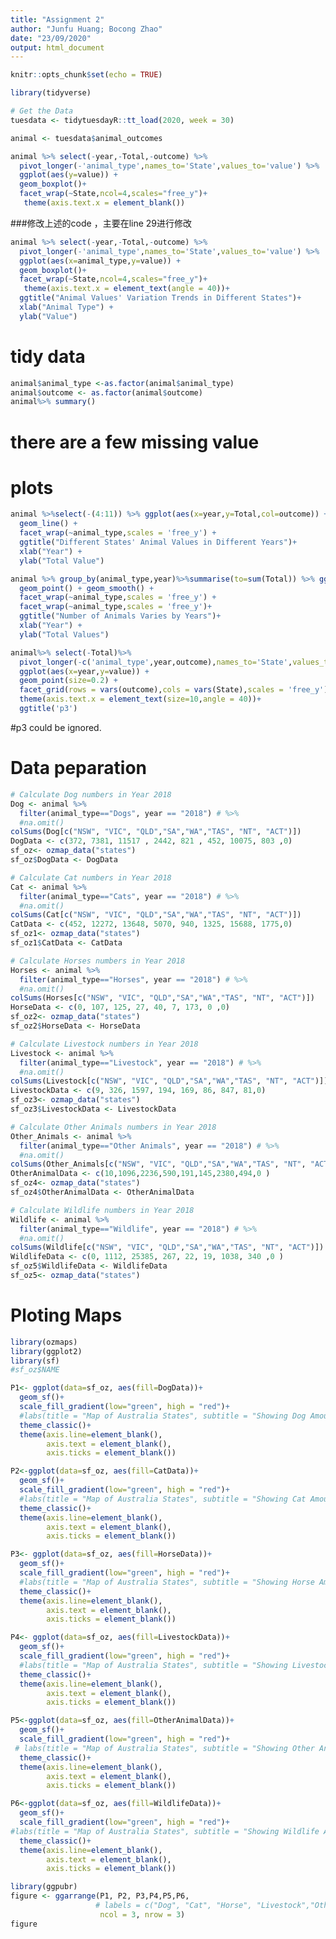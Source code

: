 ---
title: "Assignment 2"
author: "Junfu Huang; Bocong Zhao"
date: "23/09/2020"
output: html_document
---

```{r setup, include=FALSE}
knitr::opts_chunk$set(echo = TRUE)
```

```{r}
library(tidyverse)
```

```{r}
# Get the Data
tuesdata <- tidytuesdayR::tt_load(2020, week = 30)

animal <- tuesdata$animal_outcomes
```

```{r}
animal %>% select(-year,-Total,-outcome) %>%
  pivot_longer(-'animal_type',names_to='State',values_to='value') %>%
  ggplot(aes(y=value)) +
  geom_boxplot()+
  facet_wrap(~State,ncol=4,scales="free_y")+
   theme(axis.text.x = element_blank())
```

###修改上述的code ，主要在line 29进行修改

```{r}
animal %>% select(-year,-Total,-outcome) %>%
  pivot_longer(-'animal_type',names_to='State',values_to='value') %>%
  ggplot(aes(x=animal_type,y=value)) +
  geom_boxplot()+
  facet_wrap(~State,ncol=4,scales="free_y")+
   theme(axis.text.x = element_text(angle = 40))+
  ggtitle("Animal Values' Variation Trends in Different States")+
  xlab("Animal Type") +
  ylab("Value") 
  ```
   
   
# tidy data
```{r}
animal$animal_type <-as.factor(animal$animal_type)
animal$outcome <- as.factor(animal$outcome)
animal%>% summary()
```
# there are a few missing value

# plots
```{r}
animal %>%select(-(4:11)) %>% ggplot(aes(x=year,y=Total,col=outcome)) +
  geom_line() +
  facet_wrap(~animal_type,scales = 'free_y') +
  ggtitle("Different States' Animal Values in Different Years")+
  xlab("Year") +
  ylab("Total Value") 
```
```{r}
animal %>% group_by(animal_type,year)%>%summarise(to=sum(Total)) %>% ggplot(aes(x=year,y=to)) +
  geom_point() + geom_smooth() +
  facet_wrap(~animal_type,scales = 'free_y') +
  facet_wrap(~animal_type,scales = 'free_y')+
  ggtitle("Number of Animals Varies by Years")+
  xlab("Year") +
  ylab("Total Values") 
```
```{r}
animal%>% select(-Total)%>%
  pivot_longer(-c('animal_type',year,outcome),names_to='State',values_to='value')  %>% 
  ggplot(aes(x=year,y=value)) +
  geom_point(size=0.2) + 
  facet_grid(rows = vars(outcome),cols = vars(State),scales = 'free_y') +
  theme(axis.text.x = element_text(size=10,angle = 40))+
  ggtitle('p3')
 ```
  
  #p3 could be ignored.
  
# Data peparation 

```{r}
# Calculate Dog numbers in Year 2018
Dog <- animal %>% 
  filter(animal_type=="Dogs", year == "2018") # %>% 
  #na.omit()
colSums(Dog[c("NSW", "VIC", "QLD","SA","WA","TAS", "NT", "ACT")])
DogData <- c(372, 7381, 11517 , 2442, 821 , 452, 10075, 803 ,0)
sf_oz<- ozmap_data("states")
sf_oz$DogData <- DogData

# Calculate Cat numbers in Year 2018
Cat <- animal %>% 
  filter(animal_type=="Cats", year == "2018") # %>% 
  #na.omit()
colSums(Cat[c("NSW", "VIC", "QLD","SA","WA","TAS", "NT", "ACT")])
CatData <- c(452, 12272, 13648, 5070, 940, 1325, 15688, 1775,0)
sf_oz1<- ozmap_data("states")
sf_oz1$CatData <- CatData

# Calculate Horses numbers in Year 2018
Horses <- animal %>% 
  filter(animal_type=="Horses", year == "2018") # %>% 
  #na.omit()
colSums(Horses[c("NSW", "VIC", "QLD","SA","WA","TAS", "NT", "ACT")])
HorseData <- c(0, 107, 125, 27, 40, 7, 173, 0 ,0)
sf_oz2<- ozmap_data("states")
sf_oz2$HorseData <- HorseData

# Calculate Livestock numbers in Year 2018
Livestock <- animal %>% 
  filter(animal_type=="Livestock", year == "2018") # %>% 
  #na.omit()
colSums(Livestock[c("NSW", "VIC", "QLD","SA","WA","TAS", "NT", "ACT")])
LivestockData <- c(9, 326, 1597, 194, 169, 86, 847, 81,0)
sf_oz3<- ozmap_data("states")
sf_oz3$LivestockData <- LivestockData

# Calculate Other Animals numbers in Year 2018
Other_Animals <- animal %>% 
  filter(animal_type=="Other Animals", year == "2018") # %>% 
  #na.omit()
colSums(Other_Animals[c("NSW", "VIC", "QLD","SA","WA","TAS", "NT", "ACT")])
OtherAnimalData <- c(10,1096,2236,590,191,145,2380,494,0 )
sf_oz4<- ozmap_data("states")
sf_oz4$OtherAnimalData <- OtherAnimalData

# Calculate Wildlife numbers in Year 2018
Wildlife <- animal %>% 
  filter(animal_type=="Wildlife", year == "2018") # %>% 
  #na.omit()
colSums(Wildlife[c("NSW", "VIC", "QLD","SA","WA","TAS", "NT", "ACT")])
WildlifeData <- c(0, 1112, 25385, 267, 22, 19, 1038, 340 ,0 )
sf_oz5$WildlifeData <- WildlifeData
sf_oz5<- ozmap_data("states")
```

# Ploting Maps
```{r}
library(ozmaps)
library(ggplot2)
library(sf)
#sf_oz$NAME

P1<- ggplot(data=sf_oz, aes(fill=DogData))+
  geom_sf()+
  scale_fill_gradient(low="green", high = "red")+
  #labs(title = "Map of Australia States", subtitle = "Showing Dog Amounts in Year 2018")+
  theme_classic()+
  theme(axis.line=element_blank(), 
        axis.text = element_blank(),
        axis.ticks = element_blank())

P2<-ggplot(data=sf_oz, aes(fill=CatData))+
  geom_sf()+
  scale_fill_gradient(low="green", high = "red")+
  #labs(title = "Map of Australia States", subtitle = "Showing Cat Amounts in Year 2018")+
  theme_classic()+
  theme(axis.line=element_blank(), 
        axis.text = element_blank(),
        axis.ticks = element_blank())

P3<- ggplot(data=sf_oz, aes(fill=HorseData))+
  geom_sf()+
  scale_fill_gradient(low="green", high = "red")+
  #labs(title = "Map of Australia States", subtitle = "Showing Horse Amounts in Year 2018")+
  theme_classic()+
  theme(axis.line=element_blank(), 
        axis.text = element_blank(),
        axis.ticks = element_blank())

P4<- ggplot(data=sf_oz, aes(fill=LivestockData))+
  geom_sf()+
  scale_fill_gradient(low="green", high = "red")+
  #labs(title = "Map of Australia States", subtitle = "Showing Livestock Amounts in Year 2018")+
  theme_classic()+
  theme(axis.line=element_blank(), 
        axis.text = element_blank(),
        axis.ticks = element_blank())

P5<-ggplot(data=sf_oz, aes(fill=OtherAnimalData))+
  geom_sf()+
  scale_fill_gradient(low="green", high = "red")+
 # labs(title = "Map of Australia States", subtitle = "Showing Other Animal Amounts in Year 2018")+
  theme_classic()+
  theme(axis.line=element_blank(), 
        axis.text = element_blank(),
        axis.ticks = element_blank())

P6<-ggplot(data=sf_oz, aes(fill=WildlifeData))+
  geom_sf()+
  scale_fill_gradient(low="green", high = "red")+
#labs(title = "Map of Australia States", subtitle = "Showing Wildlife Amounts in Year 2018")+
  theme_classic()+
  theme(axis.line=element_blank(), 
        axis.text = element_blank(),
        axis.ticks = element_blank())

library(ggpubr)
figure <- ggarrange(P1, P2, P3,P4,P5,P6,
                   # labels = c("Dog", "Cat", "Horse", "Livestock","Other Animal","Wildlife"),
                    ncol = 3, nrow = 3)
figure
```
  
